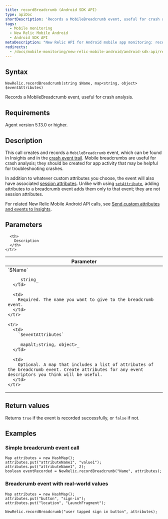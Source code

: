 ```yaml
---
title: recordBreadcrumb (Android SDK API)
type: apiDoc
shortDescription: 'Records a MobileBreadcrumb event, useful for crash analysis.'
tags:
  - Mobile monitoring
  - New Relic Mobile Android
  - Android SDK API
metaDescription: "New Relic API for Android mobile app monitoring: record a MobileBreadcrumb event for crash analysis."
redirects:
  - /docs/mobile-monitoring/new-relic-mobile-android/android-sdk-api/recordbreadcrumb-android-sdk-api
---
```


## Syntax

```
NewRelic.recordBreadcrumb(string $Name, map<string, object> $eventAttributes)
```

Records a MobileBreadcrumb event, useful for crash analysis.

## Requirements

Agent version 5.13.0 or higher.

## Description

This call creates and records a `MobileBreadcrumb` event, which can be found in Insights and in the [crash event trail](/docs/mobile-monitoring/mobile-monitoring-ui/crashes/mobile-crash-event-trail). Mobile breadcrumbs are useful for crash analysis; they should be created for app activity that may be helpful for troubleshooting crashes.

In addition to whatever custom attributes you choose, the event will also have associated [session attributes](/docs/insights/explore-data/attributes/mobile-default-attributes-insights#mobile-list). Unlike with using [`setAttribute`](/docs/mobile-monitoring/new-relic-mobile-android/android-sdk-api/set-attribute), adding attributes to a breadcrumb event adds them only to that event; they are not session attributes.

For related New Relic Mobile Android API calls, see [Send custom attributes and events to Insights](/docs/mobile-monitoring/new-relic-mobile-android/install-configure/guide-custom-instrumentation-api#send-insights).

## Parameters

<table>
  <thead>
    <tr>
      <th width="30%">
        Parameter
      </th>

      <th>
        Description
      </th>
    </tr>
  </thead>

  <tbody>
    <tr>
      <td>
        `$Name`

        _string_
      </td>

      <td>
        Required. The name you want to give to the breadcrumb event.
      </td>
    </tr>

    <tr>
      <td>
        `$eventAttributes`

        _map&lt;string, object>_
      </td>

      <td>
        Optional. A map that includes a list of attributes of the breadcrumb event. Create attributes for any event descriptors you think will be useful.
      </td>
    </tr>
  </tbody>
</table>

## Return values

Returns `true` if the event is recorded successfully, or `false` if not.

## Examples

### Simple breadcrumb event call

```
Map attributes = new HashMap();
attributes.put("attributeName1", "value1");
attributes.put("attributeName1", 2);
boolean eventRecorded = NewRelic.recordBreadcrumb("Name", attributes);
```

### Breadcrumb event with real-world values

```
Map attributes = new HashMap();
attributes.put("button", "sign-in");
attributes.put("location", "LaunchFragment");

NewRelic.recordBreadcrumb("user tapped sign in button", attributes);
```

